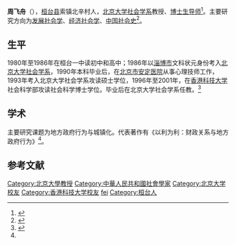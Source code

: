 '''周飞舟'''（{{bd|1968年||}}），[[桓台县|桓台县]]索镇北辛村人，[[北京大学社会学系|北京大学社会学系]]教授、[[博士生导师|博士生导师]]<ref>{{cite web|title=学者介绍：周飞舟|url=http://m.aisixiang.com/thinktank/zhoufeizhou_about.html|website=爱思想网|accessdate=2016-05-21|archive-date=2016-12-22|archive-url=https://web.archive.org/web/20161222232625/http://m.aisixiang.com/thinktank/zhoufeizhou_about.html|dead-url=no}}</ref>。主要研究方向为[[发展社会学|发展社会学]]、[[经济社会学|经济社会学]]、[[中国社会史|中国社会史]]<ref name="pekingU">{{cite web|title=北京大学社会学系教师简介：周飞舟|url=http://www.shehui.pku.edu.cn/sz/content.aspx?nodeid=66|accessdate=2017-12-26|archive-date=2020-10-21|archive-url=https://web.archive.org/web/20201021105625/http://www.shehui.pku.edu.cn/sz/content.aspx?nodeid=66|dead-url=no}}</ref>。

== 生平 ==

1980年至1986年在桓台一中读初中和高中；1986年以[[淄博市|淄博市]]文科状元身份考入[[北京大学社会学系|北京大学社会学系]]，1990年本科毕业后，在[[北京市安定医院|北京市安定医院]]从事心理技师工作，1993年考入北京大学社会学系攻读硕士学位，1996年至2001年，在[[香港科技大学|香港科技大学]]社会科学部攻读社会科学博士学位。毕业后在北京大学社会学系任教。<ref name="aisixiang">{{cite web|title=周飞舟：结缘北大二十年 潜心研究社会学|url=http://www.aisixiang.com/data/85889.html|website=爱思想网|accessdate=2016-05-21|archive-date=2020-02-20|archive-url=https://web.archive.org/web/20200220143108/http://www.aisixiang.com/data/85889.html|dead-url=no}}</ref>

== 学术 ==

主要研究课题为地方政府行为与城镇化。代表著作有《以利为利：财政关系与地方政府行为》<ref name="aisixiang" />。

== 参考文献 ==
{{reflist}}

{{normdaten}}
{{DEFAULTSORT:zhou feizhou}}
[[Category:北京大學教授|Category:北京大學教授]]
[[Category:中華人民共和國社會學家|Category:中華人民共和國社會學家]]
[[Category:北京大学校友|Category:北京大学校友]]
[[Category:香港科技大学校友|Category:香港科技大学校友]]
[[Category:周姓|fei]]
[[Category:桓台人|Category:桓台人]]